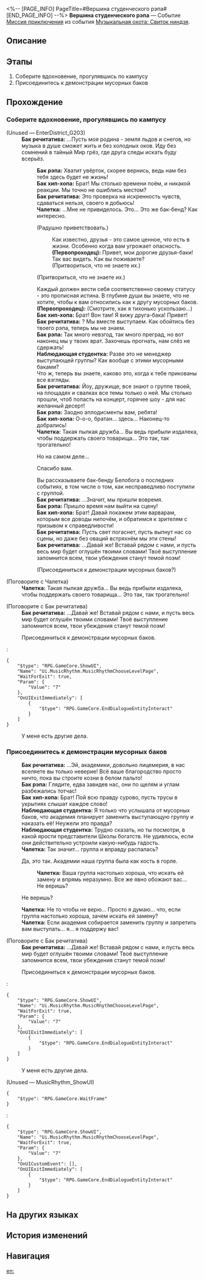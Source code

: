 <%-- [PAGE_INFO]
PageTitle=#Вершина студенческого рэпа#
[END_PAGE_INFO] --%>
{{Дополнить|Диалоги.}}
{{Миссия Инфобокс
|id              = 8026116
|Название        = 
|Изображение     = Миссия Вершина студенческого рэпа.png
|Тип             = Миссия приключения
|Событие         = Музыкальная охота: Свиток ниндзя
|Глава           = Музыкальная охота: Свиток ниндзя
|Условия         = 
|Персонажи       = Бак речитатива; Бак рэпа; Бак хип-хопа; Наблюдающая студентка; Первопроходец; Представитель Школы богатств; Чалетка
|СтартЛокация    = [[Пенакония]] — [[Академия оригами]]
|Мир             = Пенакония
|Предыдущая      = 
|Следующая       = 
|Награды         = Кредиты*5 000
}}
'''Вершина студенческого рэпа''' — Событие [[Миссия приключения]] из события [[Музыкальная охота: Свиток ниндзя]].

==Описание==
{{Описание|<!--официальное описание из Перекрёстка судеб-->}}

==Этапы==
# Соберите вдохновение, прогулявшись по кампусу
# Присоединитесь к демонстрации мусорных баков

==Прохождение==
{{Дополнить}}
===Соберите вдохновение, прогулявшись по кампусу===
{{Описание миссии|тип=Миссия приключения|локация=Академия оригами|Вы стали менеджером группы, выступающей на Вечере музыки. Ваша группа должна устроить три выступления на сцене в центре кампуса.<br />Прогуляйтесь по кампусу, чтобы помочь Раппе собрать вдохновение.}}
{{Диалог Начало}}

;(Unused &mdash; EnterDistrict_G203)
:'''Бак речитатива:''' ...Пусть моя родина - земля льдов и снегов, но музыка в душе сможет жить и без холодных оков. Иду без сомнений в тайный Мир грёз, где друга следы искать буду всерьёз.
::'''Бак рэпа:''' Хватит увёрток, скорее вернись, ведь нам без тебя здесь будет не жизнь!
::'''Бак хип-хопа:''' Брат! Мы столько времени поём, и никакой реакции. Мы точно не ошиблись местом?
::'''Бак речитатива:''' Это проверка на искренность чувств, сдаваться нельзя, своего я добьюсь!
::'''Чалетка:''' ...Мне не привиделось. Это... Это же бак-бенд? Как интересно.
::{{Диалог|Стрелка}} (Радушно приветствовать.)
:::Как известно, друзья - это самое ценное, что есть в жизни. Особенно когда вам угрожает опасность.
:::'''(Первопроходец):''' Привет, мои дорогие друзья-баки! Так {{MC|ж=рада|м=рад}} вас видеть. Как вы поживаете?
:::(Притвориться, что не знаете их.)
::{{Диалог|Стрелка}} (Притвориться, что не знаете их.)
::Каждый должен вести себя соответственно своему статусу - это прописная истина. В глубине души вы знаете, что не хотите, чтобы к вам относились как к другу мусорных баков.
::'''(Первопроходец):''' (Смотрите, как я тихонько ускользаю...)
::'''Бак хип-хопа:''' Брат! Вон там! Я вижу друга-бака! Привет!
::'''Бак речитатива:''' {{MC|ж=Забыла|м=Забыл}}? Мы вместе выступаем. Как обойтись без твоего рэпа, теперь мы не знаем.
::'''Бак рэпа:''' Так много невзгод, так много преград, но вот наконец мы у твоих врат. Захочешь прогнать, нам слёз не сдержать!
::'''Наблюдающая студентка:''' Разве это не менеджер выступающей группы? Как {{MC|ж=она|м=он}} вообще {{MC|ж=связана|м=связан}} с этими мусорными баками?
::Что ж, теперь вы знаете, каково это, когда к тебе прикованы все взгляды.
::'''Бак речитатива:''' Йоу, дружище, все знают о группе твоей, на площадях и свалках все темы только о ней. Мы столько прошли, чтоб попасть на концерт, горячее шоу - для нас желанный десерт!
::'''Бак рэпа:''' Заодно аплодисменты вам, ребята!
::'''Бак хип-хопа:''' О-о-о, братан... {{MC|ж=Она|м=Он}} здесь... Наконец-то добрались!
::'''Чалетка:''' Такая пылкая дружба... Вы ведь прибыли издалека, чтобы поддержать своего товарища... Это так, так трогательно!
::{{Диалог|Стрелка}} Но на самом деле...
::{{Диалог|Стрелка}} Спасибо вам.
::Вы рассказываете бак-бенду Белобога о последних событиях, в том числе о том, как несправедливо поступили с группой.
::'''Бак речитатива:''' ...Значит, мы пришли вовремя.
::'''Бак рэпа:''' Пришло время нам выйти на сцену!
::'''Бак хип-хопа:''' Брат! Давай покажем этим варварам, которым все доводы нипочём, и обратимся к зрителям с призывом к справедливости!
::'''Бак речитатива:''' Пусть свет погаснет, пусть выпнут нас со сцены, но даже без оваций встряхнём мы эти стены!
::'''Бак речитатива:''' ...Давай же! Вставай рядом с нами, и пусть весь мир будет оглушён твоими словами! Твоё выступление запомнится всем, твои убеждения станут темой поэм!
::{{Диалог|Стрелка}} (Присоединиться к демонстрации мусорных баков?)

;(Поговорите с Чалетка)
:'''Чалетка:''' Такая пылкая дружба... Вы ведь прибыли издалека, чтобы поддержать своего товарища... Это так, так трогательно!


;(Поговорите с Бак речитатива)
:'''Бак речитатива:''' ...Давай же! Вставай рядом с нами, и пусть весь мир будет оглушён твоими словами! Твоё выступление запомнится всем, твои убеждения станут темой поэм!
:{{Диалог|Журнал путешествий}} Присоединиться к демонстрации мусорных баков.
:<pre>{
	"$type": "RPG.GameCore.ShowUI",
	"Name": "Ui.MusicRhythm.MusicRhythmChooseLevelPage",
	"WaitForExit": true,
	"Param": {
		"Value": "7"
	},
	"OnUIExitImmediately": [
		{
			"$type": "RPG.GameCore.EndDialogueEntityInteract"
		}
	]
}</pre>
:{{Диалог|Выход}} У меня есть другие дела.
{{Диалог Конец}}

===Присоединитесь к демонстрации мусорных баков===
{{Описание миссии|тип=Миссия приключения|локация=Академия оригами|Вы стали менеджером группы, выступающей на Вечере музыки. Ваша группа должна устроить три выступления на сцене в центре кампуса.<br />Вы раздобыли запись бита урн для мусора. Помогите Раппе собрать вдохновение.}}
{{Диалог Начало}}
:'''Бак речитатива:''' ...Эй, академики, довольно лицемерия, в нас вселяете вы только неверие! Всё ваше благородство просто ничто, пока вы строите козни в белом пальто!
:'''Бак рэпа:''' Глядите, едва завидев нас, они по щелям и углам разбежались тотчас!
:'''Бак хип-хопа:''' Брат! Пой всю правду сурово, пусть трусы в укрытиях слышат каждое слово!
:'''Наблюдающая студентка:''' Я только что услышала от мусорных баков, что академия планирует заменить выступающую группу и наказать её! Неужели это правда?
:'''Наблюдающая студентка:''' Трудно сказать, но ты посмотри, в какой ярости представители Школы богатств. Не удивлюсь, если они действительно устроили какую-нибудь гадость.
:'''Чалетка:''' Так значит... группа и вправду распалась?
:{{Диалог|Стрелка}} Да, это так. Академии наша группа была как кость в горле.
::'''Чалетка:''' Ваша группа настолько хороша, что искать ей замену и впрямь неразумно. Все же явно обожают вас...
::Не веришь?
:{{Диалог|Стрелка}} Не веришь?
:'''Чалетка:''' Не то чтобы не верю... Просто я думаю... что, если группа настолько хороша, зачем искать ей замену?
:'''Чалетка:''' Если академия собирается заменить группу и запретить вам выступать... я... я поддержу вас!
:{{tx}}

;(Поговорите с Бак речитатива)
:'''Бак речитатива:''' ...Давай же! Вставай рядом с нами, и пусть весь мир будет оглушён твоими словами! Твоё выступление запомнится всем, твои убеждения станут темой поэм!
:{{Диалог|Журнал путешествий}} Присоединиться к демонстрации мусорных баков.
:<pre>{
	"$type": "RPG.GameCore.ShowUI",
	"Name": "Ui.MusicRhythm.MusicRhythmChooseLevelPage",
	"WaitForExit": true,
	"Param": {
		"Value": "7"
	},
	"OnUIExitImmediately": [
		{
			"$type": "RPG.GameCore.EndDialogueEntityInteract"
		}
	]
}</pre>
:{{Диалог|Выход}} У меня есть другие дела.

;(Unused &mdash; MusicRhythm_ShowUI)
<pre>{
	"$type": "RPG.GameCore.WaitFrame"
}</pre>
:<pre>{
	"$type": "RPG.GameCore.ShowUI",
	"Name": "Ui.MusicRhythm.MusicRhythmChooseLevelPage",
	"WaitForExit": true,
	"Param": {
		"Value": "7"
	},
	"OnUICustomEvent": [],
	"OnUIExitImmediately": [
		{
			"$type": "RPG.GameCore.EndDialogueEntityInteract"
		}
	]
}</pre>
{{Диалог Конец}}

==На других языках==
{{На других языках
|en   = Collegiate Zenith of Rapping
|zhs  = 校园说唱之巅
|zht  = 校園饒舌之巔
|ja   = キャンパスラップの頂点
|ko   = 캠퍼스 힙합의 정점
|es   = Culmen rapero del campus
|fr   = Bahut Supa Crew
|ru   = Вершина студенческого рэпа
|th   = ยอดแรปเปอร์แห่งมหาลัย
|vi   = Đỉnh Cao Rap Vườn Trường
|de   = Rap-Gipfel des Campus
|id   = Raja Rap Kampus
|pt   = Colegiado Zênite do Rap
}}

==История изменений==
{{История изменений|3.5}}

==Навигация==
{{Миссия приключения Навбокс|Глава }}

[[en:]]
